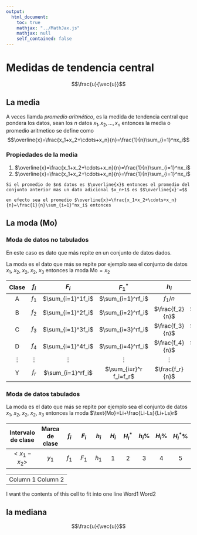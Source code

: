 ```yaml
---
output: 
  html_document:
    toc: true
    mathjax: "../MathJax.js"
    mathjax: null
    self_contained: false
---
```

# Medidas de tendencia central


$$\frac{u}{\vec{u}}$$

## La media
A veces llamda _promedio aritmético_, es la medida de tendencia central que pondera los datos, sean los $n$ datos $x_1, x_2,\ldots, x_n$ entonces la media o promedio aritmetico se define como $$\overline{x}=\frac{x_1+x_2+\cdots+x_n}{n}=\frac{1}{n}\sum_{i=1}^nx_i$$

### Propiedades de la media


1. $\overline{x}=\frac{x_1+x_2+\cdots+x_n}{n}=\frac{1}{n}\sum_{i=1}^nx_i$
2. $\overline{x}=\frac{x_1+x_2+\cdots+x_n}{n}=\frac{1}{n}\sum_{i=1}^nx_i$ 

```exercise
Si el promedio de $n$ datos es $\overline{x}$ entonces el promedio del conjunto anterior mas un dato adicional $x_n+1$ es $$\overline{x}'=$$ 
```

```solution
en efecto sea el promedio $\overline{x}=\frac{x_1+x_2+\cdots+x_n}{n}=\frac{1}{n}\sum_{i=1}^nx_i$ entonces 
````
## La moda (Mo)

### Moda de datos no tabulados
En este caso es dato que más repite en un conjunto de datos dados. 


La moda es el dato que más se repite por ejemplo sea el conjunto de datos $x_1,$ $x_2,$ $x_2,$ $x_2,$ $x_3$ entonces la moda $\text{Mo}=x_2$ 
 

| Clase  | $f_i$ | $F_i$ |$F_1^*$ | $h_i$ | $H_i$ | $H_i^*$ | $h_i\%$ | $H_i\%$ | $H_i^*\%$
|:---:|:---:|:---:|:---:|:---:|:---:|:---:|:---:|:---:|:---:|
| A | $f_1$ | $\sum_{i=1}^1f_i$ | $\sum_{i=1}^rf_i$ | $f_1/n$ | $F_1/n$ |3|4|5|7|
| B | $f_2$ | $\sum_{i=1}^2f_i$ | $\sum_{i=2}^rf_i$ | $\frac{f_2}{n}$ | $\frac{F_2}{n}$ |3|4|5|6|
| C | $f_3$ | $\sum_{i=1}^3f_i$ | $\sum_{i=3}^rf_i$ | $\frac{f_3}{n}$ | $\frac{F_3}{n}$ |3|4|5|6|
| D | $f_4$ | $\sum_{i=1}^4f_i$ | $\sum_{i=4}^rf_i$ | $\frac{f_4}{n}$ | $\frac{F_4}{n}$ |3|4|5|6|
| $\vdots$ | $\vdots$ | $\vdots$ | $\vdots$ |       $\vdots$ | $\vdots$ |$\vdots$|$\vdots$|$\vdots$|
| Y | $f_r$ | $\sum_{i=1}^rf_i$ |$\sum_{i=r}^r f_i=f_r$ | $\frac{f_r}{n}$ | $\frac{F_r}{n}$ |3|4|5|6|

### Moda de datos tabulados

La moda es el dato que más se repite por ejemplo sea el conjunto de datos $x_1,$ $x_2,$ $x_2,$ $x_2,$ $x_3$ entonces la moda $\text{Mo}=Li+\frac{Li-Ls}{Li+Ls}r$ 

| Intervalo de clase | Marca de clase | $f_i$ | $F_i$ | $h_i$ | $H_i$ | $H_i^*$ | $h_i\%$ | $H_i\%$ | $H_i^*\%$
|:--------:|:---:|:---:|:---:|:---:|:---:|:---:|:---:|:---:|:---:|
|$<x_1-x_2>$ | $y_1$ | $f_1$ | $F_1$ | $h_1$ | 1 | 2 |3|4|5|


--------------------------------------------------------------------
Column 1                                                Column 2
------------------------------------------------------  ------------
I want the contents of this cell to fit into one line   Word1 Word2


## la mediana


$$\frac{u}{\vec{u}}$$